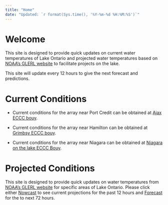 ```yaml
---
title: "Home"
date: "Updated: `r format(Sys.time(), '%Y-%m-%d %H:%M:%S')`"
---
```

# Welcome

This site is designed to provide quick updates on current water temperatures of Lake Ontario and projected water temperatures based on  [NOAA's GLERL website](https://www.glerl.noaa.gov/res/glcfs/ncast.php?lake=ont) to facilitate projects on the lake. 

This site will update every 12 hours to give the next forecast and predictions. 

# Current Conditions 

- Current conditions for the array near Port Credit can be obtained at [Ajax ECCC bouy](https://weather.gc.ca/marine/weatherConditions-currentConditions_e.html?mapID=11&siteID=08203&stationID=45159).  

- Current conditions for the array near Hamilton can be obtained at [Grimbsy ECCC bouy](https://weather.gc.ca/marine/weatherConditions-currentConditions_e.html?mapID=11&siteID=08203&stationID=45139). 

- Current conditions for the array near Niagara can be obtained at [Niagara on the lake ECCC Bouy](https://seagull.glos.org/data-console/299/parameter/5265).

# Projected Conditions 

This site is designed to provide quick updates on  water temperatures 
from [NOAA's GLERL website](https://www.glerl.noaa.gov/res/glcfs/ncast.php?lake=ont) for specific areas of Lake Ontario. Please click either [Nowcast](https://benjaminhlina.github.io/aton/nowcast.html) to see current projections for the past 12 hours and [Forecast](https://benjaminhlina.github.io/aton/forecast.html) for the to next 72 hours. 
